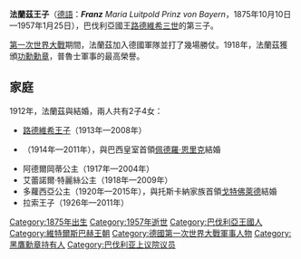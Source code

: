 {{Unreferenced|time=2020-08-24T14:45:26+00:00}}
{{Infobox royalty
| name         = 法蘭茲王子
| image        = Prinz Franz von BayernJS.jpg
| birth_date   = {{birth date|1875|10|10|df=y}}
| birth_place  = {{flag|Kingdom of Bavaria}}[[施塔恩貝格|施塔恩貝格]]
| death_date   = {{death date and age|1957|1|25|1875|10|10|df=y}}
| death_place  = {{flag|West Germany}}施塔恩貝格
| burial_place = [[聖彌額爾教堂_(慕尼黑)|聖彌額爾教堂]]
| spouse       = {{marriage|[[克魯伊的伊莎貝拉·安東妮|克魯伊的伊莎貝拉·安東妮]]|1912}}
| issue        = [[路德維希王子_(巴伐利亞)|路德維希王子]]<br>瑪麗亞·伊莉莎白公主<br>阿德爾岡蒂公主<br>艾蕾諾爾·特麗絲公主<br>多蘿西亞公主<br>拉索王子
| house        = [[維特爾斯巴赫王朝|維特爾斯巴赫王朝]]
| father       = [[路德維希三世_(巴伐利亞)|路德維希三世]]
| mother       = [[奧地利-埃斯特的瑪麗亞·特蕾莎_(1849-1919)|奧地利-埃斯特的瑪麗亞·特蕾莎]]
}}

'''法蘭茲王子'''（[[德語|德語]]：'''''Franz''' Maria Luitpold Prinz von Bayern''，1875年10月10日—1957年1月25日），巴伐利亞國王[[路德維希三世_(巴伐利亞)|路德維希三世]]的第三子。

[[第一次世界大戰|第一次世界大戰]]期間，法蘭茲加入德國軍隊並打了幾場勝仗。1918年，法蘭茲獲頒[[功勋勋章_(普鲁士)|功勳勳章]]，普魯士軍事的最高榮譽。

== 家庭 ==
1912年，法蘭茲與{{le|克魯伊的伊莎貝拉·安東妮|Princess Isabella Antonie of Croÿ}}結婚，兩人共有2子4女：
* [[路德維希王子_(巴伐利亞)|路德維希王子]]（1913年—2008年）
* {{le|瑪麗亞·伊莉莎白 (巴伐利亞)|Princess Maria Elisabeth of Bavaria|瑪麗亞·伊莉莎白}}（1914年—2011年），與巴西皇室首領[[佩德羅·恩里克_(奧爾良-布拉干薩)|佩德羅·恩里克]]結婚
* 阿德爾岡蒂公主（1917年—2004年）
* 艾蕾諾爾·特麗絲公主（1918年—2009年）
* 多蘿西亞公主（1920年—2015年），與托斯卡納家族首領[[戈特佛萊德_(奧地利-托斯卡納)|戈特佛萊德]]結婚
* 拉索王子（1926年—2011年）

[[Category:1875年出生|Category:1875年出生]]
[[Category:1957年逝世|Category:1957年逝世]]
[[Category:巴伐利亞王國人|Category:巴伐利亞王國人]]
[[Category:維特爾斯巴赫王朝|Category:維特爾斯巴赫王朝]]
[[Category:德國第一次世界大戰軍事人物|Category:德國第一次世界大戰軍事人物]]
[[Category:黑鷹勳章持有人|Category:黑鷹勳章持有人]]
[[Category:巴伐利亚上议院议员|Category:巴伐利亚上议院议员]]